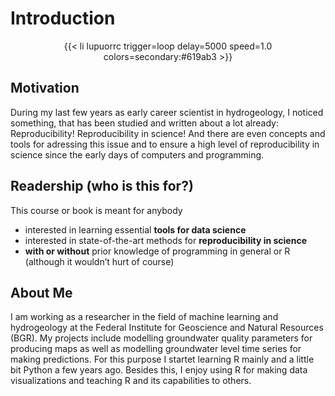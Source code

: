 # Introduction

<center>
{{< li lupuorrc trigger=loop delay=5000 speed=1.0 colors=secondary:#619ab3 >}}
</center>

## Motivation

During my last few years as early career scientist in hydrogeology, I noticed something, that has been studied and written about a lot already: Reproducibility! Reproducibility in science! And there are even concepts and tools for adressing this issue and to ensure a high level of reproducibility in science since the early days of computers and programming.

## Readership (who is this for?)

This course or book is meant for anybody

-   interested in learning essential **tools for data science**
-   interested in state-of-the-art methods for **reproducibility in science**
-   **with or without** prior knowledge of programming in general or R (although it wouldn't hurt of course)

## About Me

I am working as a researcher in the field of machine learning and hydrogeology at the Federal Institute for Geoscience and Natural Resources (BGR). My projects include modelling groundwater quality parameters for producing maps as well as modelling groundwater level time series for making predictions. For this purpose I startet learning R mainly and a little bit Python a few years ago. Besides this, I enjoy using R for making data visualizations and teaching R and its capabilities to others.
